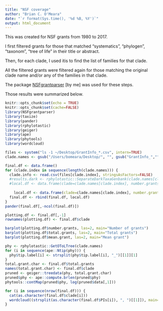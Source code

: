 ```yaml
---
title: "NSF coverage"
author: "Brian C. O'Meara"
date: "`r format(Sys.time(), '%d %B, %Y')`"
output: html_document
---
```


This was created for NSF grants from 1980 to 2017. 

I first filtered grants for those that matched "systematics", "phylogen", "taxonom", "tree of life" in their title or abstract.

Then, for each clade, I used itis to find the list of families for that clade. 

All the filtered grants were filtered again for those matching the original clade name and/or any of the families in that clade.

The package [NSFgrantparser](https://bomeara.github.io/NSFgrantparser/) [by me] was used for these steps.

Those results were summarized below.

```r
knitr::opts_chunk$set(echo = TRUE)
knitr::opts_chunk$set(cache=FALSE)
library(NSFgrantparser)
library(taxize)
library(pander)
library(rphylotastic)
library(geiger)
library(ape)
library(phytools)
library(wordcloud)
```


```r
files <- system("ls -1 ~/Desktop/GrantInfo_*.csv", intern=TRUE)
clade.names <- gsub("/Users/bomeara/Desktop/", "", gsub("GrantInfo_","", gsub(".csv", "", files)))
```


```r
final.df <- data.frame()
for (clade.index in sequence(length(clade.names))) {
  clade.info <- read.csv(files[clade.index], stringsAsFactors=FALSE)
  #results.dark <- rphylotastic::SeparateDarkTaxaGenbank(clade.names[clade.index])
  #local.df <- data.frame(clade=clade.names[clade.index], number.grants=nrow(clade.info), total.grants=sum(clade.info$amount), median.grant=median(clade.info$amount), mean.grant=mean(clade.info$amount), ntips.genbank = length(results.dark$dark)+length(results.dark$known), fraction.dark = results.dark$fraction.dark, PIs=paste(clade.info$PI, collapse=", "))
  
    local.df <- data.frame(clade=clade.names[clade.index], number.grants=nrow(clade.info), total.grants=sum(clade.info$amount), median.grant=median(clade.info$amount), mean.grant=mean(clade.info$amount), PIs=paste(clade.info$PI, collapse=", "))
  final.df <- rbind(final.df, local.df)
}
pander(final.df[,-ncol(final.df)])
```

```r
plotting.df <- final.df[,-1]
rownames(plotting.df) <- final.df$clade

barplot(plotting.df$number.grants, las=2, main="Number of grants")
barplot(plotting.df$total.grants, las=2, main="Total grants")
barplot(plotting.df$mean.grant, las=2, main="Mean grant")
```



```r
phy <- rphylotastic::GetOToLTree(clade.names)
for (i in sequence(ape::Ntip(phy))) {
  phy$tip.label[i] <- strsplit(phy$tip.label[i], "_")[[1]][1]
}
total.grant.char <- final.df$total.grants
names(total.grant.char) <- final.df$clade
pruned <- geiger::treedata(phy, total.grant.char)
pruned$phy <- ape::compute.brlen(pruned$phy)
phytools::contMap(pruned$phy, log(pruned$data[,1]))
```

```r
for (i in sequence(nrow(final.df))) {
  cat(as.character(final.df$clade[i]))
  wordcloud((strsplit(as.character(final.df$PIs[i]), ", ")[[1]]), main=final.df$clade[i])
}
```

